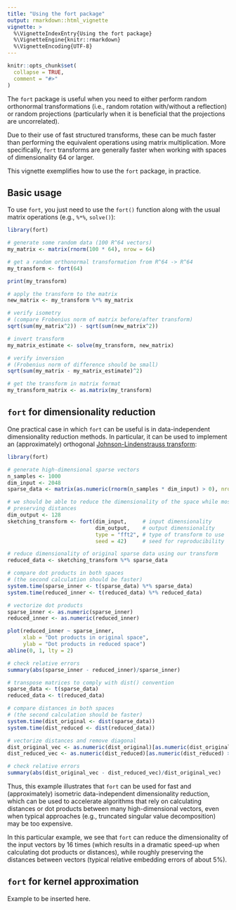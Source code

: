 ```yaml
---
title: "Using the fort package"
output: rmarkdown::html_vignette
vignette: >
  %\VignetteIndexEntry{Using the fort package}
  %\VignetteEngine{knitr::rmarkdown}
  %\VignetteEncoding{UTF-8}
---
```


```r
knitr::opts_chunk$set(
  collapse = TRUE,
  comment = "#>"
)
```

The `fort` package is useful when you need to either perform random orthonormal transformations (i.e., random rotation with/without a reflection) or random projections (particularly when it is beneficial that the projections are uncorrelated).

Due to their use of fast structured transforms, these can be much faster than performing the equivalent operations using matrix multiplication. More specifically, `fort` transforms are generally faster when working with spaces of dimensionality 64 or larger.

This vignette exemplifies how to use the `fort` package, in practice.

## Basic usage

To use `fort`, you just need to use the `fort()` function along with the usual matrix operations (e.g., `%*%`, `solve()`):

```r
library(fort)

# generate some random data (100 R^64 vectors)
my_matrix <- matrix(rnorm(100 * 64), nrow = 64)

# get a random orthonormal transformation from R^64 -> R^64
my_transform <- fort(64)

print(my_transform)

# apply the transform to the matrix
new_matrix <- my_transform %*% my_matrix

# verify isometry
# (compare Frobenius norm of matrix before/after transform)
sqrt(sum(my_matrix^2)) - sqrt(sum(new_matrix^2))

# invert transform
my_matrix_estimate <- solve(my_transform, new_matrix)

# verify inversion
# (Frobenius norm of difference should be small)
sqrt(sum(my_matrix - my_matrix_estimate)^2)

# get the transform in matrix format
my_transform_matrix <- as.matrix(my_transform)

```

## `fort` for dimensionality reduction

One practical case in which `fort` can be useful is in data-independent dimensionality reduction methods. In particular, it can be used to implement an (approximately) orthogonal [Johnson-Lindenstrauss transform](https://arxiv.org/abs/2103.00564):

```r
library(fort)

# generate high-dimensional sparse vectors
n_samples <- 1000
dim_input <- 2048
sparse_data <- matrix(as.numeric(rnorm(n_samples * dim_input) > 0), nrow = dim_input)

# we should be able to reduce the dimensionality of the space while mostly
# preserving distances
dim_output <- 128
sketching_transform <- fort(dim_input,     # input dimensionality
                            dim_output,    # output dimensionality
                            type = "fft2", # type of transform to use
                            seed = 42)     # seed for reproducibility

# reduce dimensionality of original sparse data using our transform
reduced_data <- sketching_transform %*% sparse_data

# compare dot products in both spaces
# (the second calculation should be faster)
system.time(sparse_inner <- t(sparse_data) %*% sparse_data)
system.time(reduced_inner <- t(reduced_data) %*% reduced_data)

# vectorize dot products
sparse_inner <- as.numeric(sparse_inner)
reduced_inner <- as.numeric(reduced_inner)

plot(reduced_inner ~ sparse_inner,
     xlab = "Dot products in original space",
     ylab = "Dot products in reduced space")
abline(0, 1, lty = 2)

# check relative errors
summary(abs(sparse_inner - reduced_inner)/sparse_inner)

# transpose matrices to comply with dist() convention
sparse_data <- t(sparse_data)
reduced_data <- t(reduced_data)

# compare distances in both spaces
# (the second calculation should be faster)
system.time(dist_original <- dist(sparse_data))
system.time(dist_reduced <- dist(reduced_data))

# vectorize distances and remove diagonal
dist_original_vec <- as.numeric(dist_original)[as.numeric(dist_original) > 0]
dist_reduced_vec <- as.numeric(dist_reduced)[as.numeric(dist_reduced) > 0]

# check relative errors
summary(abs(dist_original_vec - dist_reduced_vec)/dist_original_vec)

```

Thus, this example illustrates that `fort` can be used for fast and (approximately) isometric data-independent dimensionality reduction, which can be used to accelerate algorithms that rely on calculating distances or dot products between many high-dimensional vectors, even when typical approaches (e.g., truncated singular value decomposition) may be too expensive.

In this particular example, we see that `fort` can reduce the dimensionality of the input vectors
by 16 times (which results in a dramatic speed-up when calculating dot products or distances), while roughly preserving the distances between vectors (typical relative embedding errors of about 5%).

## `fort` for kernel approximation

Example to be inserted here.
